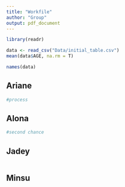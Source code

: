```yaml
---
title: "Workfile"
author: "Group"
output: pdf_document
---
```


```r
library(readr)
```


```r
data <- read_csv("Data/initial_table.csv")
mean(data$AGE, na.rm = T)

```



```r
names(data)
```


## Ariane
```r
#process
```


## Alona
```r
#second chance
```


## Jadey
```r

```


## Minsu
```r

```






